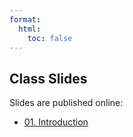 ```yaml
---
format: 
  html:
    toc: false
---
```


## Class Slides

Slides are published online:

<ul>
<li><a href = "https://rpubs.com/pasahe/1282997"> 01. Introduction</a></li>
</ul>